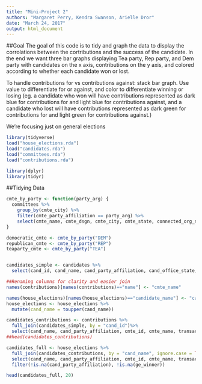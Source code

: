 ```yaml
---
title: "Mini-Project 2"
authors: "Margaret Perry, Kendra Swanson, Arielle Dror"
date: "March 24, 2017"
output: html_document
---
```



##Goal
The goal of this code is to tidy and graph the data to display the corrolations between the cortributions and the success of the candidate. In the end we want three bar graphs displaying Tea party, Rep party, and Dem party with candidates on the x axis, contributions on the y axis, and colored according to whether each candidate won or lost.

To handle contributions for vs contributions against: stack bar graph. Use value to differentiate for or against, and color to differentiate winning or losing (eg. a candidate who won will have contributions represented as dark blue for contributions for and light blue for contributions against, and a candidate who lost will have contributions represented as dark green for contributions for and light green for contributions against.)

We're focusing just on general elections

```r
library(tidyverse)
load("house_elections.rda")
load("candidates.rda")
load("committees.rda")
load("contributions.rda")
```

```r
library(dplyr)
library(tidyr)
```
##Tidying Data

```r
cmte_by_party <- function(party_arg) {
  committees %>%
    group_by(cmte_city) %>%
    filter(cmte_party_affiliation == party_arg) %>%
    select(cmte_name, cmte_dsgn, cmte_city, cmte_state, connected_org_name, cand_id)
}

democratic_cmte <- cmte_by_party("DEM")
republican_cmte <- cmte_by_party("REP")
teaparty_cmte <- cmte_by_party("TEA")


candidates_simple <- candidates %>%
  select(cand_id, cand_name, cand_party_affiliation, cand_office_state, cand_city)

```

```r
##Renaming columns for clarity and easier join
names(contributions)[names(contributions)=="name"] <- "cmte_name"

names(house_elections)[names(house_elections)=="candidate_name"] <- "cand_name"
house_elections <- house_elections %>%
  mutate(cand_name = toupper(cand_name))
```

```r
candidates_contributions <- contributions %>%
  full_join(candidates_simple, by = "cand_id")%>%
  select(cand_name, cand_party_affiliation, cmte_id, cmte_name, transaction_type, transaction_amt)
##head(candidates_contributions)

candidates_full <- house_elections %>%
  full_join(candidates_contributions, by = "cand_name", ignore.case = TRUE) %>%
  select(cand_name, cand_party_affiliation, cmte_id, cmte_name, transaction_type, transaction_amt, general_votes, ge_winner, state, district) %>%
  filter(!is.na(cand_party_affiliation), !is.na(ge_winner))

head(candidates_full, 20)
```
